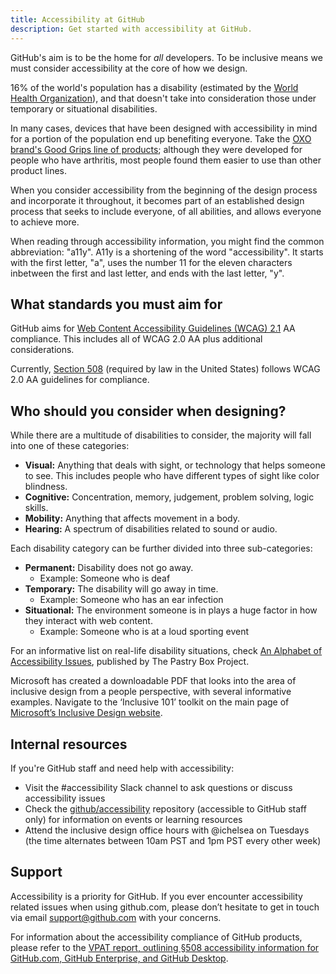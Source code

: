 ```yaml
---
title: Accessibility at GitHub
description: Get started with accessibility at GitHub.
---
```



GitHub's aim is to be the home for _all_ developers. To be inclusive means we must consider accessibility at the core of how we design.

16% of the world's population has a disability (estimated by the [World Health Organization](https://www.who.int/en/news-room/fact-sheets/detail/disability-and-health)), and that doesn't take into consideration those under temporary or situational disabilities.

In many cases, devices that have been designed with accessibility in mind for a portion of the population end up benefiting everyone. Take the [OXO brand's Good Grips line of products](https://www.oxo.com/blog/behind-the-scenes/behind-design-oxos-iconic-good-grips-handles/); although they were developed for people who have arthritis, most people found them easier to use than other product lines.

When you consider accessibility from the beginning of the design process and incorporate it throughout, it becomes part of an established design process that seeks to include everyone, of all abilities, and allows everyone to achieve more.

<Note>
  When reading through accessibility information, you might find the common abbreviation: "a11y". A11y is a shortening
  of the word "accessibility". It starts with the first letter, "a", uses the number 11 for the eleven characters
  inbetween the first and last letter, and ends with the last letter, "y".
</Note>

## What standards you must aim for

GitHub aims for [Web Content Accessibility Guidelines (WCAG) 2.1](https://www.w3.org/TR/WCAG21/) AA compliance. This includes all of WCAG 2.0 AA plus additional considerations.

Currently, [Section 508](https://www.access-board.gov/guidelines-and-standards/communications-and-it/about-the-ict-refresh/overview-of-the-final-rule) (required by law in the United States) follows WCAG 2.0 AA guidelines for compliance.

## Who should you consider when designing?

While there are a multitude of disabilities to consider, the majority will fall into one of these categories:

- **Visual:** Anything that deals with sight, or technology that helps someone to see. This includes people who have different types of sight like color blindness.
- **Cognitive:** Concentration, memory, judgement, problem solving, logic skills.
- **Mobility:** Anything that affects movement in a body.
- **Hearing:** A spectrum of disabilities related to sound or audio.

Each disability category can be further divided into three sub-categories:

- **Permanent:** Disability does not go away.
  - Example: Someone who is deaf
- **Temporary:** The disability will go away in time.
  - Example: Someone who has an ear infection
- **Situational:** The environment someone is in plays a huge factor in how they interact with web content.
  - Example: Someone who is at a loud sporting event

For an informative list on real-life disability situations, check [An Alphabet of Accessibility Issues](https://web.archive.org/web/20230307004829/https://the-pastry-box-project.net/anne-gibson/2014-july-31), published by The Pastry Box Project.

Microsoft has created a downloadable PDF that looks into the area of inclusive design from a people perspective, with several informative examples. Navigate to the ‘Inclusive 101’ toolkit on the main page of [Microsoft’s Inclusive Design website](https://www.microsoft.com/design/inclusive/).

## Internal resources

If you're GitHub staff and need help with accessibility:

- Visit the #accessibility Slack channel to ask questions or discuss accessibility issues
- Check the [github/accessibility](https://github.com/github/accessibility) repository (accessible to GitHub staff only) for information on events or learning resources
- Attend the inclusive design office hours with @ichelsea on Tuesdays (the time alternates between 10am PST and 1pm PST every other week)

## Support

Accessibility is a priority for GitHub. If you ever encounter accessibility related issues when using github.com, please don’t hesitate to get in touch via email [support@github.com](mailto:support@github.com) with your concerns.

For information about the accessibility compliance of GitHub products, please refer to the [VPAT report, outlining §508 accessibility information for GitHub.com, GitHub Enterprise, and GitHub Desktop](https://government.github.com/accessibility/).
